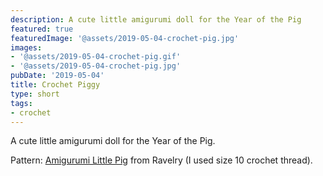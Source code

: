 ```yaml
---
description: A cute little amigurumi doll for the Year of the Pig
featured: true
featuredImage: '@assets/2019-05-04-crochet-pig.jpg'
images:
- '@assets/2019-05-04-crochet-pig.gif'
- '@assets/2019-05-04-crochet-pig.jpg'
pubDate: '2019-05-04'
title: Crochet Piggy
type: short
tags:
- crochet
---
```

A cute little amigurumi doll for the Year of the Pig. 


Pattern: [ Amigurumi Little Pig](https://www.ravelry.com/patterns/library/amigurumi-little-pig-3) from Ravelry (I used size 10 crochet thread).
